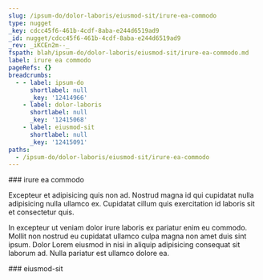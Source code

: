 ```yaml
---
slug: /ipsum-do/dolor-laboris/eiusmod-sit/irure-ea-commodo
type: nugget
_key: cdcc45f6-461b-4cdf-8aba-e244d6519ad9
_id: nugget/cdcc45f6-461b-4cdf-8aba-e244d6519ad9
_rev: _iKCEn2m--_
fspath: blah/ipsum-do/dolor-laboris/eiusmod-sit/irure-ea-commodo.md
label: irure ea commodo
pageRefs: {}
breadcrumbs:
  - - label: ipsum-do
      shortlabel: null
      _key: '12414966'
    - label: dolor-laboris
      shortlabel: null
      _key: '12415068'
    - label: eiusmod-sit
      shortlabel: null
      _key: '12415091'
paths:
  - /ipsum-do/dolor-laboris/eiusmod-sit/irure-ea-commodo
---
```


<NuggetArea>
<Nugget slug="/ipsum-do/dolor-laboris/eiusmod-sit/irure-ea-commodo" type="nugget" _key="cdcc45f6-461b-4cdf-8aba-e244d6519ad9" _id="nugget/cdcc45f6-461b-4cdf-8aba-e244d6519ad9" _rev="_iKCEn2m--_" fspath="blah/ipsum-do/dolor-laboris/eiusmod-sit/irure-ea-commodo.md" label="irure ea commodo" paths="/ipsum-do/dolor-laboris/eiusmod-sit/irure-ea-commodo">
<NuggetBody>
### irure ea commodo

Excepteur et adipisicing quis non ad. Nostrud magna id qui cupidatat nulla adipisicing nulla ullamco ex. Cupidatat cillum quis exercitation id laboris sit et consectetur quis.

In excepteur ut veniam dolor irure laboris ex pariatur enim eu commodo. Mollit non nostrud eu cupidatat ullamco culpa magna non amet duis sint ipsum. Dolor Lorem eiusmod in nisi in aliquip adipisicing consequat sit laborum ad. Nulla pariatur est ullamco dolore ea.

</NuggetBody>
<Breadcrumbs>
<Crumbs>
<Crumb _key="12414966" label="ipsum-do" /><Crumb _key="12415068" label="dolor-laboris" /><Crumb _key="12415091" label="eiusmod-sit" />
</Crumbs>
</Breadcrumbs>
</Nugget>

<NuggetsInbound>
</NuggetsInbound>
<NuggetsOutbound>
</NuggetsOutbound>
</NuggetArea>
<PassagesInbound>
<Passage direction="inbound" type="passage" _key="12415091" _id="passage/12415091" _rev="_iKCEn2i--_" label="eiusmod-sit" passage="eiusmod-sit" fspath="blah/ipsum-do/dolor-laboris/eiusmod-sit" paths="/ipsum-do/dolor-laboris/eiusmod-sit" slug="/ipsum-do/dolor-laboris/eiusmod-sit">
<NuggetBody>
### eiusmod-sit

</NuggetBody>
<Breadcrumbs>
<Crumbs>
<Crumb _key="12414966" label="ipsum-do" /><Crumb _key="12415068" label="dolor-laboris" />
</Crumbs>
</Breadcrumbs>
</Passage>

</PassagesInbound>
<PassagesOutbound>
</PassagesOutbound>